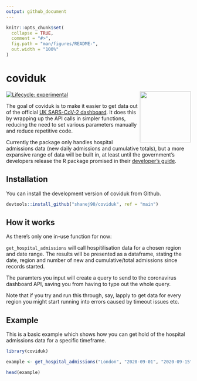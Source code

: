 ```yaml
---
output: github_document
---
```


<!-- README.md is generated from README.Rmd. Please edit that file -->

```r
knitr::opts_chunk$set(
  collapse = TRUE,
  comment = "#>",
  fig.path = "man/figures/README-",
  out.width = "100%"
)
```

# coviduk

<!-- badges: start -->
[![Lifecycle: experimental](https://img.shields.io/badge/lifecycle-experimental-orange.svg)](https://www.tidyverse.org/lifecycle/#experimental)
<img src='man/figures/logo.png' align="right" height="139" />
<!-- badges: end -->

The goal of coviduk is to make it easier to get data out of the official [UK SARS-CoV-2 dashboard](https://coronavirus.data.gov.uk/). It does this by wrapping up the API calls in simpler functions, reducing the need to set various parameters manually and reduce repetitive code.

Currently the package only handles hospital admissions data (new daily admissions and cumulative totals), but a more expansive range of data will be built in, at least until the government's developers release the R package promised in their [developer's guide](https://coronavirus.data.gov.uk/developers-guide).

## Installation

You can install the development version of coviduk from Github.

``` r
devtools::install_github("shanej90/coviduk", ref = "main")
```

## How it works
As there's only one in-use function for now:

`get_hospital_admissions` will call hospitilisation data for a chosen region and date range. The results will be presented as a dataframe, stating the date, region and number of new and cumulative/total admissions since records started.

The paramters you input will create a query to send to the coronavirus dashboard API, saving you from having to type out the whole query.

Note that if you try and run this through, say, lapply to get data for every region you might start running into errors caused by timeout issues etc. 


## Example

This is a basic example which shows how you can get hold of the hospital admissions data for a specific timeframe.

```r
library(coviduk)

example <- get_hospital_admissions("London", "2020-09-01", "2020-09-15")

head(example)


```
